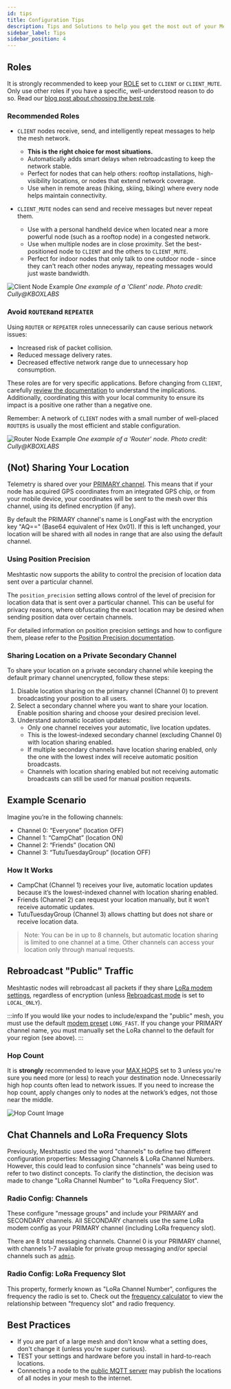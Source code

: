```yaml
---
id: tips
title: Configuration Tips
description: Tips and Solutions to help you get the most out of your Meshtastic device and network.
sidebar_label: Tips
sidebar_position: 4
---
```



## Roles

It is strongly recommended to keep your [ROLE](/docs/configuration/radio/device#roles) set to `CLIENT` or `CLIENT_MUTE`. Only use other roles if you have a specific, well-understood reason to do so. Read our [blog post about choosing the best role](/blog/choosing-the-right-device-role/).

### Recommended Roles

- `CLIENT` nodes receive, send, and intelligently repeat messages to help the mesh network.
  - **This is the right choice for most situations.**
  - Automatically adds smart delays when rebroadcasting to keep the network stable.
  - Perfect for nodes that can help others: rooftop installations, high-visibility locations, or nodes that extend network coverage.
  - Use when in remote areas (hiking, skiing, biking) where every node helps maintain connectivity.

- `CLIENT_MUTE` nodes can send and receive messages but never repeat them.
  - Use with a personal handheld device when located near a more powerful node (such as a rooftop node) in a congested network.
  - Use when multiple nodes are in close proximity. Set the best-positioned node to `CLIENT` and the others to `CLIENT_MUTE`.
  - Perfect for indoor nodes that only talk to one outdoor node - since they can't reach other nodes anyway, repeating messages would just waste bandwidth.

![Client Node Example](/img/configuration/client.webp)
*One example of a 'Client' node.  Photo credit: Cully@KBOXLABS*

### Avoid `ROUTER`and `REPEATER`

Using `ROUTER` or `REPEATER` roles unnecessarily can cause serious network issues:

- Increased risk of packet collision.
- Reduced message delivery rates.
- Decreased effective network range due to unnecessary hop consumption.

These roles are for very specific applications. Before changing from `CLIENT`, carefully [review the documentation](/docs/configuration/radio/device#roles) to understand the implications. Additionally, coordinating this with your local community to ensure its impact is a positive one rather than a negative one.

Remember: A network of `CLIENT` nodes with a small number of well-placed `ROUTERS` is usually the most efficient and stable configuration.

![Router Node Example](/img/configuration/router.webp)
*One example of a 'Router' node.  Photo credit: Cully@KBOXLABS*

## (Not) Sharing Your Location

Telemetry is shared over your [PRIMARY channel](/docs/configuration/radio/channels#role). This means that if your node has acquired GPS coordinates from an integrated GPS chip, or from your mobile device, your coordinates will be sent to the mesh over this channel, using its defined encryption (if any).

By default the PRIMARY channel's name is LongFast with the encryption key "AQ==" (Base64 equivalent of Hex 0x01). If this is left unchanged, your location will be shared with all nodes in range that are also using the default channel.

### Using Position Precision

Meshtastic now supports the ability to control the precision of location data sent over a particular channel.

The `position_precision` setting allows control of the level of precision for location data that is sent over a particular channel. This can be useful for privacy reasons, where obfuscating the exact location may be desired when sending position data over certain channels.

For detailed information on position precision settings and how to configure them, please refer to the [Position Precision documentation](/docs/configuration/radio/channels/#position-precision).

### Sharing Location on a Private Secondary Channel

To share your location on a private secondary channel while keeping the default primary channel unencrypted, follow these steps:

1. Disable location sharing on the primary channel (Channel 0) to prevent broadcasting your position to all users.
2. Select a secondary channel where you want to share your location. Enable position sharing and choose your desired precision level.
3. Understand automatic location updates:
   - Only one channel receives your automatic, live location updates.
   - This is the lowest-indexed secondary channel (excluding Channel 0) with location sharing enabled.
   - If multiple secondary channels have location sharing enabled, only the one with the lowest index will receive automatic position broadcasts.
   - Channels with location sharing enabled but not receiving automatic broadcasts can still be used for manual position requests.

## Example Scenario

Imagine you’re in the following channels:

- Channel 0: “Everyone” (location OFF)
- Channel 1: “CampChat” (location ON)
- Channel 2: “Friends” (location ON)
- Channel 3: “TutuTuesdayGroup” (location OFF)

### How It Works
- CampChat (Channel 1) receives your live, automatic location updates because it’s the lowest-indexed channel with location sharing enabled.
- Friends (Channel 2) can request your location manually, but it won’t receive automatic updates.
- TutuTuesdayGroup (Channel 3) allows chatting but does not share or receive location data.

> Note: You can be in up to 8 channels, but automatic location sharing is limited to one channel at a time. Other channels can access your location only through manual requests.
## Rebroadcast "Public" Traffic

Meshtastic nodes will rebroadcast all packets if they share [LoRa modem settings](/docs/configuration/radio/lora#lora-config-values), regardless of encryption (unless [Rebroadcast mode](/docs/configuration/radio/device#rebroadcast-mode) is set to `LOCAL_ONLY`).

:::info
If you would like your nodes to include/expand the "public" mesh, you must use the default [modem preset](/docs/configuration/radio/lora#modem-preset) `LONG_FAST`. If you change your PRIMARY channel name, you must manually set the LoRa channel to the default for your region (see above).
:::

### Hop Count

It is **strongly** recommended to leave your [MAX HOPS](/docs/configuration/radio/lora#max-hops) set to 3 unless you're sure you need more (or less) to reach your destination node. Unnecessarily high hop counts often lead to network issues. If you need to increase the hop count, apply changes only to nodes at the network’s edges, not those near the middle.

![Hop Count Image](/img/configuration/max-hops.webp)

## Chat Channels and LoRa Frequency Slots

Previously, Meshtastic used the word "channels" to define two different configuration properties: Messaging Channels & LoRa Channel Numbers. However, this could lead to confusion since "channels" was being used to refer to two distinct concepts. To clarify the distinction, the decision was made to change "LoRa Channel Number" to "LoRa Frequency Slot".

### Radio Config: Channels

These configure "message groups" and include your PRIMARY and SECONDARY channels. All SECONDARY channels use the same LoRa modem config as your PRIMARY channel (including LoRa frequency slot).

There are 8 total messaging channels. Channel 0 is your PRIMARY channel, with channels 1-7 available for private group messaging and/or special channels such as [`admin`](/docs/configuration/remote-admin).

### Radio Config: LoRa Frequency Slot

This property, formerly known as "LoRa Channel Number", configures the frequency the radio is set to. Check out the [frequency calculator](/docs/overview/radio-settings#frequency-slot-calculator) to view the relationship between "frequency slot" and radio frequency.

## Best Practices

- If you are part of a large mesh and don't know what a setting does, don't change it (unless you're super curious).
- TEST your settings and hardware before you install in hard-to-reach locations.
- Connecting a node to the [public MQTT server](/docs/configuration/module/mqtt#connect-to-the-default-public-server) may publish the locations of all nodes in your mesh to the internet.
